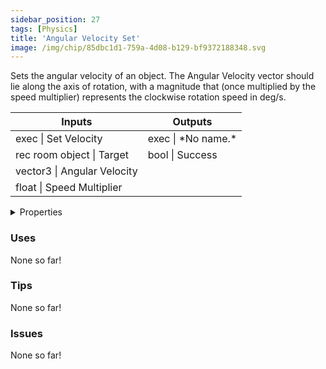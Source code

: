```yaml
---
sidebar_position: 27
tags: [Physics]
title: 'Angular Velocity Set'
image: /img/chip/85dbc1d1-759a-4d08-b129-bf9372188348.svg
---
```


Sets the angular velocity of an object. The Angular Velocity vector should lie along the axis of rotation, with a magnitude that (once multiplied by the speed multiplier) represents the clockwise rotation speed in deg/s.



<IChip uuid="85dbc1d1-759a-4d08-b129-bf9372188348"/>

<table><thead><tr><th>Inputs</th><th>Outputs</th></tr></thead><tbody><tr><td>exec | Set Velocity</td><td>exec | *No name.*</td></tr><tr><td>rec room object | Target</td><td>bool | Success</td></tr><tr><td>vector3 | Angular Velocity</td><td /></tr><tr><td>float | Speed Multiplier</td><td /></tr></tbody></table>

<details>
  <summary>Properties</summary>
  <div>
    <div>
    <table>
      <tbody>
        <tr>
          <td>Is beta required?</td>
          <td>No</td>
        </tr>
        <tr>
          <td>Is chip a trolling risk?</td>
          <td>No</td>
        </tr>
        <tr>
          <td>Is chip a role assignment risk?</td>
          <td>No</td>
        </tr>
        <tr>
          <td>Chip UUID</td>
          <td>85dbc1d1-759a-4d08-b129-bf9372188348</td>
        </tr>
        <tr>
          <td>Room availability</td>
          <td>Available everywhere</td>
        </tr>
      </tbody>
    </table>
    </div>
  </div>
</details>

### Uses

None so far!

### Tips

None so far!

### Issues

None so far!